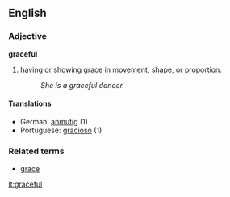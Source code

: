 ==English==
===Adjective===
'''graceful'''
# having or showing [[grace]] in [[movement]], [[shape]], or [[proportion]].
#:''She is a graceful dancer.''
====Translations====
*German: [[anmutig]] (1)
*Portuguese: [[gracioso]] (1)

===Related terms===
*[[grace]]

[[it:graceful]]